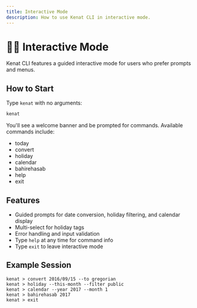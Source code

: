 ```yaml
---
title: Interactive Mode
description: How to use Kenat CLI in interactive mode.
---
```


# 🧑‍💻 Interactive Mode

Kenat CLI features a guided interactive mode for users who prefer prompts and menus.

## How to Start
Type `kenat` with no arguments:
```bash
kenat
```

You'll see a welcome banner and be prompted for commands. Available commands include:
- today
- convert
- holiday
- calendar
- bahirehasab
- help
- exit

## Features
- Guided prompts for date conversion, holiday filtering, and calendar display
- Multi-select for holiday tags
- Error handling and input validation
- Type `help` at any time for command info
- Type `exit` to leave interactive mode

## Example Session
```
kenat > convert 2016/09/15 --to gregorian
kenat > holiday --this-month --filter public
kenat > calendar --year 2017 --month 1
kenat > bahirehasab 2017
kenat > exit
```
